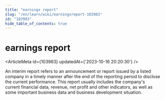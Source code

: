 ```yaml
---
title: "earnings report"
slug: "/en/learn/wiki/earningsreport-103983"
id: "103983"
hide_table_of_contents: true
---
```



<Breadcrumbs current="earnings report" />

# earnings report

<ArticleMeta id={103983} updatedAt={'2023-10-16 20:20:30'} />
<div className='border-solid border-b border-t-0 my-4 border-[var(--ifm-color-gray-300)]' />

An interim report refers to an announcement or report issued by a listed company in a timely manner after the end of the reporting period to disclose the current performance. This report usually includes the company's current financial data, revenue, net profit and other indicators, as well as some important business data and business development situation.
